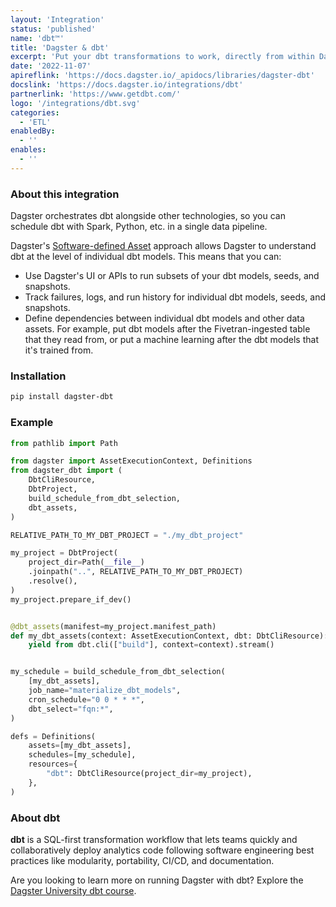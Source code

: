 ```yaml
---
layout: 'Integration'
status: 'published'
name: 'dbt™'
title: 'Dagster & dbt'
excerpt: 'Put your dbt transformations to work, directly from within Dagster.'
date: '2022-11-07'
apireflink: 'https://docs.dagster.io/_apidocs/libraries/dagster-dbt'
docslink: 'https://docs.dagster.io/integrations/dbt'
partnerlink: 'https://www.getdbt.com/'
logo: '/integrations/dbt.svg'
categories:
  - 'ETL'
enabledBy:
  - ''
enables:
  - ''
---
```


### About this integration

Dagster orchestrates dbt alongside other technologies, so you can schedule dbt with Spark, Python, etc. in a single data pipeline.

Dagster's [Software-defined Asset](https://docs.dagster.io/concepts/assets/software-defined-assets) approach allows Dagster to understand dbt at the level of individual dbt models. This means that you can:

- Use Dagster's UI or APIs to run subsets of your dbt models, seeds, and snapshots.
- Track failures, logs, and run history for individual dbt models, seeds, and snapshots.
- Define dependencies between individual dbt models and other data assets. For example, put dbt models after the Fivetran-ingested table that they read from, or put a machine learning after the dbt models that it's trained from.

### Installation

```bash
pip install dagster-dbt
```

### Example

```python
from pathlib import Path

from dagster import AssetExecutionContext, Definitions
from dagster_dbt import (
    DbtCliResource,
    DbtProject,
    build_schedule_from_dbt_selection,
    dbt_assets,
)

RELATIVE_PATH_TO_MY_DBT_PROJECT = "./my_dbt_project"

my_project = DbtProject(
    project_dir=Path(__file__)
    .joinpath("..", RELATIVE_PATH_TO_MY_DBT_PROJECT)
    .resolve(),
)
my_project.prepare_if_dev()


@dbt_assets(manifest=my_project.manifest_path)
def my_dbt_assets(context: AssetExecutionContext, dbt: DbtCliResource):
    yield from dbt.cli(["build"], context=context).stream()


my_schedule = build_schedule_from_dbt_selection(
    [my_dbt_assets],
    job_name="materialize_dbt_models",
    cron_schedule="0 0 * * *",
    dbt_select="fqn:*",
)

defs = Definitions(
    assets=[my_dbt_assets],
    schedules=[my_schedule],
    resources={
        "dbt": DbtCliResource(project_dir=my_project),
    },
)
```

### About dbt

**dbt** is a SQL-first transformation workflow that lets teams quickly and collaboratively deploy analytics code following software engineering best practices like modularity, portability, CI/CD, and documentation.

<aside className="rounded-lg">

Are you looking to learn more on running Dagster with dbt? Explore the <a href="https://courses.dagster.io/courses/dagster-dbt">Dagster University dbt course</a>.

</aside>
